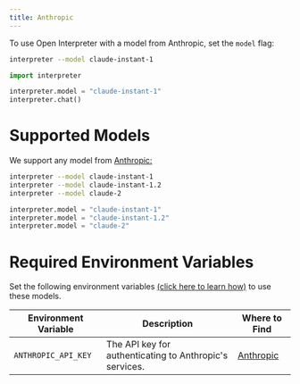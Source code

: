 ```yaml
---
title: Anthropic
---
```


To use Open Interpreter with a model from Anthropic, set the `model` flag:

<CodeGroup>

```bash Terminal
interpreter --model claude-instant-1
```

```python Python
import interpreter

interpreter.model = "claude-instant-1"
interpreter.chat()
```

</CodeGroup>

# Supported Models

We support any model from [Anthropic:](https://www.anthropic.com/)

<CodeGroup>

```bash Terminal
interpreter --model claude-instant-1
interpreter --model claude-instant-1.2
interpreter --model claude-2
```

```python Python
interpreter.model = "claude-instant-1"
interpreter.model = "claude-instant-1.2"
interpreter.model = "claude-2"
```

</CodeGroup>

# Required Environment Variables

Set the following environment variables [(click here to learn how)](https://chat.openai.com/share/1062cdd8-62a1-4aa8-8ec9-eca45645971a) to use these models.

| Environment Variable  | Description  | Where to Find  |
| --------------------- | ------------ | -------------- |
| `ANTHROPIC_API_KEY`       | The API key for authenticating to Anthropic's services. | [Anthropic](https://www.anthropic.com/) |